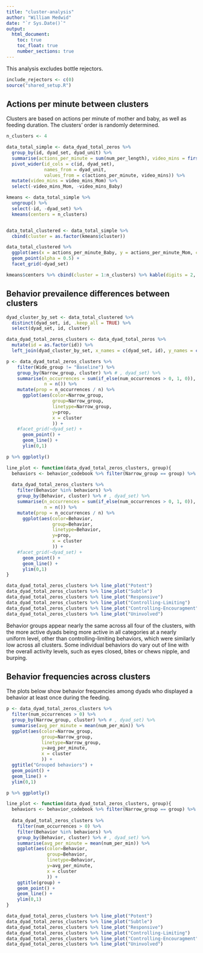 ```yaml
---
title: "cluster-analysis"
author: "William Medwid"
date: "`r Sys.Date()`"
output:
  html_document:
    toc: true
    toc_float: true
    number_sections: true
---
```


This analysis excludes bottle rejectors.

<!-- # Setup -->

```r
include_rejectors <- c(0)
source("shared_setup.R")
```

## Actions per minute between clusters

Clusters are based on actions per minute of mother and baby, as well as feeding duration. The clusters' order is randomly determined.

```r
n_clusters <- 4

data_total_simple <- data_dyad_total_zeros %>% 
  group_by(id, dyad_set, dyad_unit) %>% 
  summarise(actions_per_minute = sum(num_per_length), video_mins = first(video_mins)) %>% 
  pivot_wider(id_cols = c(id, dyad_set), 
              names_from = dyad_unit, 
              values_from = c(actions_per_minute, video_mins)) %>% 
  mutate(video_mins = video_mins_Mom) %>% 
  select(-video_mins_Mom, -video_mins_Baby)

kmeans <- data_total_simple %>% 
  ungroup() %>% 
  select(-id, -dyad_set) %>% 
  kmeans(centers = n_clusters)


data_total_clustered <- data_total_simple %>% 
  cbind(cluster = as.factor(kmeans$cluster))

data_total_clustered %>% 
  ggplot(aes(x = actions_per_minute_Baby, y = actions_per_minute_Mom, colour = cluster, size = video_mins)) +
  geom_point(alpha = 0.5) +
  facet_grid(~dyad_set)

kmeans$centers %>% cbind(cluster = 1:n_clusters) %>% kable(digits = 2, caption = "Cluster centroids")
```

## Behavior prevailence differences between clusters

```r
dyad_cluster_by_set <- data_total_clustered %>% 
  distinct(dyad_set, id, .keep_all = TRUE) %>% 
  select(dyad_set, id, cluster)

data_dyad_total_zeros_clusters <- data_dyad_total_zeros %>% 
  mutate(id = as.factor(id)) %>% 
  left_join(dyad_cluster_by_set, x_names = c(dyad_set, id), y_names = c(dyad_set, id))

p <- data_dyad_total_zeros_clusters %>% 
    filter(Wide_group != "Baseline") %>% 
    group_by(Narrow_group, cluster) %>% # , dyad_set) %>% 
    summarise(n_occurrences = sum(if_else(num_occurrences > 0, 1, 0)),
              n = n()) %>% 
    mutate(prop = n_occurrences / n) %>% 
      ggplot(aes(color=Narrow_group, 
                 group=Narrow_group,
                 linetype=Narrow_group,
                 y=prop, 
                 x = cluster
                 )) +
    #facet_grid(~dyad_set) + 
      geom_point() +
      geom_line() +
      ylim(0,1)

p %>% ggplotly()

line_plot <- function(data_dyad_total_zeros_clusters, group){
  behaviors <- behavior_codebook %>% filter(Narrow_group == group) %>% pull(Behavior)
  
  data_dyad_total_zeros_clusters %>% 
    filter(Behavior %in% behaviors) %>% 
    group_by(Behavior, cluster) %>% # , dyad_set) %>% 
    summarise(n_occurrences = sum(if_else(num_occurrences > 0, 1, 0)),
              n = n()) %>% 
    mutate(prop = n_occurrences / n) %>% 
      ggplot(aes(color=Behavior, 
                 group=Behavior,
                 linetype=Behavior,
                 y=prop, 
                 x = cluster
                 )) +
    #facet_grid(~dyad_set) + 
      geom_point() +
      geom_line() +
      ylim(0,1)
}

data_dyad_total_zeros_clusters %>% line_plot("Potent")
data_dyad_total_zeros_clusters %>% line_plot("Subtle")
data_dyad_total_zeros_clusters %>% line_plot("Responsive")
data_dyad_total_zeros_clusters %>% line_plot("Controlling-Limiting")
data_dyad_total_zeros_clusters %>% line_plot("Controlling-Encouragment")
data_dyad_total_zeros_clusters %>% line_plot("Uninvolved")
```

Behavior groups appear nearly the same across all four of the clusters, with the more active dyads being more active in all categories at a nearly uniform level, other than controlling-limiting behaviors, which were similarly low across all clusters. Some individual behaviors do vary out of line with the overall activity levels, such as eyes closed, bites or chews nipple, and burping.

## Behavior frequencies across clusters

The plots below show behavior frequencies among dyads who displayed a behavior at least once during the feeding.

```r
p <- data_dyad_total_zeros_clusters %>% 
  filter(num_occurrences > 0) %>% 
  group_by(Narrow_group, cluster) %>% # , dyad_set) %>% 
  summarise(avg_per_minute = mean(num_per_min)) %>% 
  ggplot(aes(color=Narrow_group, 
             group=Narrow_group,
             linetype=Narrow_group,
             y=avg_per_minute, 
             x = cluster
             )) +
  ggtitle("Grouped behaviors") +
  geom_point() +
  geom_line() +
  ylim(0,1)

p %>% ggplotly()

line_plot <- function(data_dyad_total_zeros_clusters, group){
  behaviors <- behavior_codebook %>% filter(Narrow_group == group) %>% pull(Behavior)
  
  data_dyad_total_zeros_clusters %>% 
    filter(num_occurrences > 0) %>% 
    filter(Behavior %in% behaviors) %>% 
    group_by(Behavior, cluster) %>% # , dyad_set) %>% 
    summarise(avg_per_minute = mean(num_per_min)) %>% 
    ggplot(aes(color=Behavior, 
               group=Behavior,
               linetype=Behavior,
               y=avg_per_minute, 
               x = cluster
               )) +
    ggtitle(group) +
    geom_point() +
    geom_line() +
    ylim(0,1)
}

data_dyad_total_zeros_clusters %>% line_plot("Potent")
data_dyad_total_zeros_clusters %>% line_plot("Subtle")
data_dyad_total_zeros_clusters %>% line_plot("Responsive")
data_dyad_total_zeros_clusters %>% line_plot("Controlling-Limiting")
data_dyad_total_zeros_clusters %>% line_plot("Controlling-Encouragment")
data_dyad_total_zeros_clusters %>% line_plot("Uninvolved")
```

